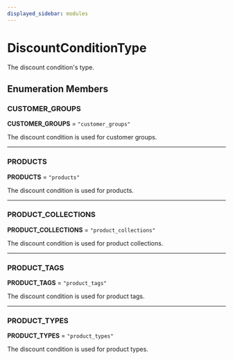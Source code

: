 ```yaml
---
displayed_sidebar: modules
---
```



# DiscountConditionType

The discount condition's type.

## Enumeration Members

### CUSTOMER\_GROUPS

 **CUSTOMER\_GROUPS** = `"customer_groups"`

The discount condition is used for customer groups.

___

### PRODUCTS

 **PRODUCTS** = `"products"`

The discount condition is used for products.

___

### PRODUCT\_COLLECTIONS

 **PRODUCT\_COLLECTIONS** = `"product_collections"`

The discount condition is used for product collections.

___

### PRODUCT\_TAGS

 **PRODUCT\_TAGS** = `"product_tags"`

The discount condition is used for product tags.

___

### PRODUCT\_TYPES

 **PRODUCT\_TYPES** = `"product_types"`

The discount condition is used for product types.

